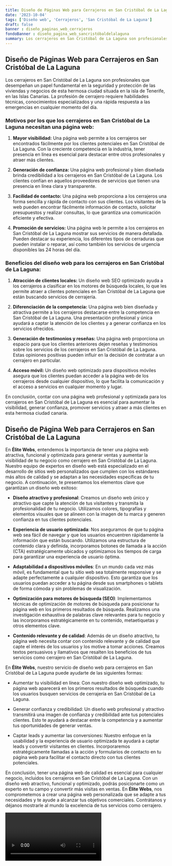 ```yaml
---
title: Diseño de Páginas Web para Cerrajeros en San Cristóbal de La Laguna
date: '2023-10-04'
tags: ['Diseño web', 'Cerrajeros', 'San Cristóbal de La Laguna']
draft: false
banner : diseño_paginas_web_cerrajeros
fondoBanner : diseño_pagina_web_sancristóbaldelalaguna
summary: Los cerrajeros en San Cristóbal de La Laguna son profesionales que desempeñan un papel fundamental en la seguridad y protección de las viviendas y negocios de esta hermosa ciudad situada en la isla de Tenerife, en las Islas Canarias. La profesión de cerrajero requiere habilidades técnicas, conocimientos especializados y una rápida respuesta a las emergencias en cualquier momento del día. 
---
```


## Diseño de Páginas Web para Cerrajeros en San Cristóbal de La Laguna

Los cerrajeros en San Cristóbal de La Laguna son profesionales que desempeñan un papel fundamental en la seguridad y protección de las viviendas y negocios de esta hermosa ciudad situada en la isla de Tenerife, en las Islas Canarias. La profesión de cerrajero requiere habilidades técnicas, conocimientos especializados y una rápida respuesta a las emergencias en cualquier momento del día. 

### Motivos por los que los cerrajeros en San Cristóbal de La Laguna necesitan una página web:

1. **Mayor visibilidad:** Una página web permite a los cerrajeros ser encontrados fácilmente por los clientes potenciales en San Cristóbal de La Laguna. Con la creciente competencia en la industria, tener presencia en línea es esencial para destacar entre otros profesionales y atraer más clientes.

2. **Generación de confianza:** Una página web profesional y bien diseñada brinda credibilidad a los cerrajeros en San Cristóbal de La Laguna. Los clientes confían en aquellos proveedores de servicios que tienen una presencia en línea clara y transparente.

3. **Facilidad de contacto:** Una página web proporciona a los cerrajeros una forma sencilla y rápida de contacto con sus clientes. Los visitantes de la web pueden encontrar fácilmente información de contacto, solicitar presupuestos y realizar consultas, lo que garantiza una comunicación eficiente y efectiva.

4. **Promoción de servicios:** Una página web le permite a los cerrajeros en San Cristóbal de La Laguna mostrar sus servicios de manera detallada. Pueden destacar su experiencia, los diferentes tipos de cerraduras que pueden instalar o reparar, así como también los servicios de urgencia disponibles las 24 horas del día.

### Beneficios del diseño web para los cerrajeros en San Cristóbal de La Laguna:

1. **Atracción de clientes locales:** Un diseño web SEO optimizado ayuda a los cerrajeros a clasificar en los motores de búsqueda locales, lo que les permite atraer a clientes potenciales en San Cristóbal de La Laguna que están buscando servicios de cerrajería.

2. **Diferenciación de la competencia:** Una página web bien diseñada y atractiva permite a los cerrajeros destacarse entre la competencia en San Cristóbal de La Laguna. Una presentación profesional y única ayudará a captar la atención de los clientes y a generar confianza en los servicios ofrecidos.

3. **Generación de testimonios y reseñas:** Una página web proporciona un espacio para que los clientes anteriores dejen reseñas y testimonios sobre los servicios de los cerrajeros en San Cristóbal de La Laguna. Estas opiniones positivas pueden influir en la decisión de contratar a un cerrajero en particular.

4. **Acceso móvil:** Un diseño web optimizado para dispositivos móviles asegura que los clientes puedan acceder a la página web de los cerrajeros desde cualquier dispositivo, lo que facilita la comunicación y el acceso a servicios en cualquier momento y lugar.

En conclusión, contar con una página web profesional y optimizada para los cerrajeros en San Cristóbal de La Laguna es esencial para aumentar la visibilidad, generar confianza, promover servicios y atraer a más clientes en esta hermosa ciudad canaria.

<GifSeo />

<Cta />

## Diseño de Página Web para Cerrajeros en San Cristóbal de La Laguna

En **Élite Webs**, entendemos la importancia de tener una página web atractiva, funcional y optimizada para generar ventas y aumentar la visibilidad de tu negocio como cerrajero en San Cristóbal de La Laguna. Nuestro equipo de expertos en diseño web está especializado en el desarrollo de sitios web personalizados que cumplen con los estándares más altos de calidad y se adaptan a las necesidades específicas de tu negocio. A continuación, te presentamos los elementos clave que garantizan un diseño web exitoso:

- **Diseño atractivo y profesional**: Creamos un diseño web único y atractivo que capte la atención de tus visitantes y transmita la profesionalidad de tu negocio. Utilizamos colores, tipografías y elementos visuales que se alineen con la imagen de tu marca y generen confianza en tus clientes potenciales.

- **Experiencia de usuario optimizada**: Nos aseguramos de que tu página web sea fácil de navegar y que los usuarios encuentren rápidamente la información que están buscando. Utilizamos una estructura de contenido clara y definida, incorporamos botones de llamada a la acción (CTA) estratégicamente ubicados y optimizamos los tiempos de carga para garantizar una experiencia de usuario óptima.

- **Adaptabilidad a dispositivos móviles**: En un mundo cada vez más móvil, es fundamental que tu sitio web sea totalmente responsive y se adapte perfectamente a cualquier dispositivo. Esto garantiza que los usuarios puedan acceder a tu página desde sus smartphones o tablets de forma cómoda y sin problemas de visualización.

- **Optimización para motores de búsqueda (SEO)**: Implementamos técnicas de optimización de motores de búsqueda para posicionar tu página web en los primeros resultados de búsqueda. Realizamos una investigación exhaustiva de palabras clave relevantes para tu negocio y las incorporamos estratégicamente en tu contenido, metaetiquetas y otros elementos clave.

- **Contenido relevante y de calidad**: Además de un diseño atractivo, tu página web necesita contar con contenido relevante y de calidad que capte el interés de los usuarios y los motive a tomar acciones. Creamos textos persuasivos y llamativos que resalten los beneficios de tus servicios como cerrajero en San Cristóbal de La Laguna.

En **Élite Webs**, nuestro servicio de diseño web para cerrajeros en San Cristóbal de La Laguna puede ayudarte de las siguientes formas:

- Aumentar tu visibilidad en línea: Con nuestro diseño web optimizado, tu página web aparecerá en los primeros resultados de búsqueda cuando los usuarios busquen servicios de cerrajería en San Cristóbal de La Laguna.

- Generar confianza y credibilidad: Un diseño web profesional y atractivo transmitirá una imagen de confianza y credibilidad ante tus potenciales clientes. Esto te ayudará a destacar entre la competencia y a aumentar tus oportunidades de generar ventas.

- Captar leads y aumentar las conversiones: Nuestro enfoque en la usabilidad y la experiencia de usuario optimizada te ayudará a captar leads y convertir visitantes en clientes. Incorporaremos estratégicamente llamadas a la acción y formularios de contacto en tu página web para facilitar el contacto directo con tus clientes potenciales.

En conclusión, tener una página web de calidad es esencial para cualquier negocio, incluidos los cerrajeros en San Cristóbal de La Laguna. Con un diseño web atractivo, funcional y optimizado, podrás posicionarte como un experto en tu campo y convertir más visitas en ventas. En **Élite Webs**, nos comprometemos a crear una página web personalizada que se adapte a tus necesidades y te ayude a alcanzar tus objetivos comerciales. Contrátanos y déjanos mostrarle al mundo la excelencia de tus servicios como cerrajero.

<Video />

<CtaBot job='Cerrajeros' city='San Cristóbal de La Laguna'/>

<Gmaps query='San Cristóbal de La Laguna+españa+maps' />